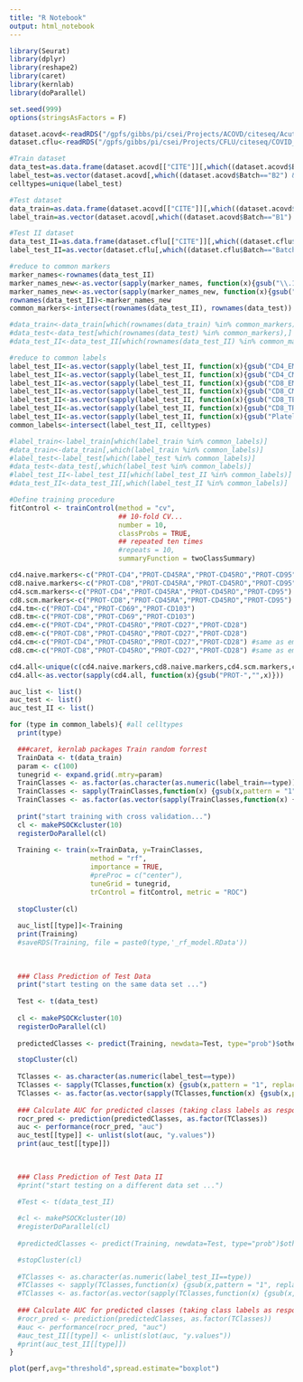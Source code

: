 ```yaml
---
title: "R Notebook"
output: html_notebook
---
```



```r
library(Seurat)
library(dplyr)
library(reshape2)
library(caret)
library(kernlab)
library(doParallel)

set.seed(999)
options(stringsAsFactors = F)

dataset.acovd<-readRDS("/gpfs/gibbs/pi/csei/Projects/ACOVD/citeseq/AcuteCovid_GSE161918_AllBatches_SeuratObj.rds")
dataset.cflu<-readRDS("/gpfs/gibbs/pi/csei/Projects/CFLU/citeseq/COVID_Flu_CITE_Seurat_Object.rds")

```


```r
#Train dataset
data_test=as.data.frame(dataset.acovd[["CITE"]][,which((dataset.acovd$Batch=="B2") & (dataset.acovd$Timepoint=="T0"))])
label_test=as.vector(dataset.acovd[,which((dataset.acovd$Batch=="B2") & (dataset.acovd$Timepoint=="T0"))]$WCTcoursecelltype)
celltypes=unique(label_test)

#Test dataset
data_train=as.data.frame(dataset.acovd[["CITE"]][,which((dataset.acovd$Batch=="B1") )]) #& (dataset.acovd$Timepoint=="T0")
label_train=as.vector(dataset.acovd[,which((dataset.acovd$Batch=="B1") )]$WCTcoursecelltype) #& (dataset.acovd$Timepoint=="T0")

#Test II dataset
data_test_II=as.data.frame(dataset.cflu[["CITE"]][,which((dataset.cflu$Batch=="Batch2") & (dataset.cflu$visit=="D0"))])
label_test_II=as.vector(dataset.cflu[,which((dataset.cflu$Batch=="Batch2") & (dataset.cflu$visit=="D0"))]$cell.type)

#reduce to common markers
marker_names<-rownames(data_test_II)
marker_names_new<-as.vector(sapply(marker_names, function(x){gsub("\\.1","",x)}))
marker_names_new<-as.vector(sapply(marker_names_new, function(x){gsub("PROT-","",x)}))
rownames(data_test_II)<-marker_names_new
common_markers<-intersect(rownames(data_test_II), rownames(data_test))

#data_train<-data_train[which(rownames(data_train) %in% common_markers),]
#data_test<-data_test[which(rownames(data_test) %in% common_markers),]
#data_test_II<-data_test_II[which(rownames(data_test_II) %in% common_markers),]

#reduce to common labels
label_test_II<-as.vector(sapply(label_test_II, function(x){gsub("CD4_EM","CD4_Mem",x)}))
label_test_II<-as.vector(sapply(label_test_II, function(x){gsub("CD4_CM","CD4_Mem",x)}))
label_test_II<-as.vector(sapply(label_test_II, function(x){gsub("CD8_EM","CD8_Mem",x)}))
label_test_II<-as.vector(sapply(label_test_II, function(x){gsub("CD8_CM","CD8_Mem",x)}))
label_test_II<-as.vector(sapply(label_test_II, function(x){gsub("CD8_TEMRA","CD8_Mem",x)}))
label_test_II<-as.vector(sapply(label_test_II, function(x){gsub("CD8_TRM","CD8_Mem",x)}))
label_test_II<-as.vector(sapply(label_test_II, function(x){gsub("Platelet","Platelets",x)}))
common_labels<-intersect(label_test_II, celltypes)

#label_train<-label_train[which(label_train %in% common_labels)]
#data_train<-data_train[,which(label_train %in% common_labels)]
#label_test<-label_test[which(label_test %in% common_labels)]
#data_test<-data_test[,which(label_test %in% common_labels)]
#label_test_II<-label_test_II[which(label_test_II %in% common_labels)]
#data_test_II<-data_test_II[,which(label_test_II %in% common_labels)]
```


```r
#Define training procedure
fitControl <- trainControl(method = "cv",
                           ## 10-fold CV...
                           number = 10,
                           classProbs = TRUE,
                           ## repeated ten times
                           #repeats = 10,
                           summaryFunction = twoClassSummary)

```

```r
cd4.naive.markers<-c("PROT-CD4","PROT-CD45RA","PROT-CD45RO","PROT-CD95")
cd8.naive.markers<-c("PROT-CD8","PROT-CD45RA","PROT-CD45RO","PROT-CD95")
cd4.scm.markers<-c("PROT-CD4","PROT-CD45RA","PROT-CD45RO","PROT-CD95") #same as naive
cd8.scm.markers<-c("PROT-CD8","PROT-CD45RA","PROT-CD45RO","PROT-CD95") #same as naive
cd4.tm<-c("PROT-CD4","PROT-CD69","PROT-CD103")
cd8.tm<-c("PROT-CD8","PROT-CD69","PROT-CD103")
cd4.em<-c("PROT-CD4","PROT-CD45RO","PROT-CD27","PROT-CD28")
cd8.em<-c("PROT-CD8","PROT-CD45RO","PROT-CD27","PROT-CD28")
cd4.cm<-c("PROT-CD4","PROT-CD45RO","PROT-CD27","PROT-CD28") #same as em
cd8.cm<-c("PROT-CD8","PROT-CD45RO","PROT-CD27","PROT-CD28") #same as em

cd4.all<-unique(c(cd4.naive.markers,cd8.naive.markers,cd4.scm.markers,cd4.tm,cd4.cm,cd8.em,"CD3"))
cd4.all<-as.vector(sapply(cd4.all, function(x){gsub("PROT-","",x)}))
```


```r
auc_list <- list()
auc_test <- list()
auc_test_II <- list()

for (type in common_labels){ #all celltypes
  print(type)

  ###caret, kernlab packages Train random forrest
  TrainData <- t(data_train)
  param <- c(100) 
  tunegrid <- expand.grid(.mtry=param) 
  TrainClasses <- as.factor(as.character(as.numeric(label_train==type)))
  TrainClasses <- sapply(TrainClasses,function(x) {gsub(x,pattern = "1", replacement = type)})
  TrainClasses <- as.factor(as.vector(sapply(TrainClasses,function(x) {gsub(x,pattern = "0", replacement = "other")})))
  
  print("start training with cross validation...")
  cl <- makePSOCKcluster(10)
  registerDoParallel(cl)
  
  Training <- train(x=TrainData, y=TrainClasses, 
                    method = "rf", 
                    importance = TRUE,
                    #preProc = c("center"),
                    tuneGrid = tunegrid,
                    trControl = fitControl, metric = "ROC")
  
  stopCluster(cl)
  
  auc_list[[type]]<-Training
  print(Training)
  #saveRDS(Training, file = paste0(type,'_rf_model.RData'))
  
  
  
  ### Class Prediction of Test Data 
  print("start testing on the same data set ...")
  
  Test <- t(data_test)
  
  cl <- makePSOCKcluster(10)
  registerDoParallel(cl)
  
  predictedClasses <- predict(Training, newdata=Test, type="prob")$other

  stopCluster(cl)
  
  TClasses <- as.character(as.numeric(label_test==type))
  TClasses <- sapply(TClasses,function(x) {gsub(x,pattern = "1", replacement = type)})
  TClasses <- as.factor(as.vector(sapply(TClasses,function(x) {gsub(x,pattern = "0", replacement = "other")})))
  
  ### Calculate AUC for predicted classes (taking class labels as response vector)
  rocr_pred <- prediction(predictedClasses, as.factor(TClasses))
  auc <- performance(rocr_pred, "auc")
  auc_test[[type]] <- unlist(slot(auc, "y.values"))
  print(auc_test[[type]])

  
  
  ### Class Prediction of Test Data II
  #print("start testing on a different data set ...")

  #Test <- t(data_test_II)
  
  #cl <- makePSOCKcluster(10)
  #registerDoParallel(cl)
  
  #predictedClasses <- predict(Training, newdata=Test, type="prob")$other

  #stopCluster(cl)
  
  #TClasses <- as.character(as.numeric(label_test_II==type))
  #TClasses <- sapply(TClasses,function(x) {gsub(x,pattern = "1", replacement = type)})
  #TClasses <- as.factor(as.vector(sapply(TClasses,function(x) {gsub(x,pattern = "0", replacement = "other")})))
  
  ### Calculate AUC for predicted classes (taking class labels as response vector)
  #rocr_pred <- prediction(predictedClasses, as.factor(TClasses))
  #auc <- performance(rocr_pred, "auc")
  #auc_test_II[[type]] <- unlist(slot(auc, "y.values"))
  #print(auc_test_II[[type]])
}


```
```r
plot(perf,avg="threshold",spread.estimate="boxplot")
```
